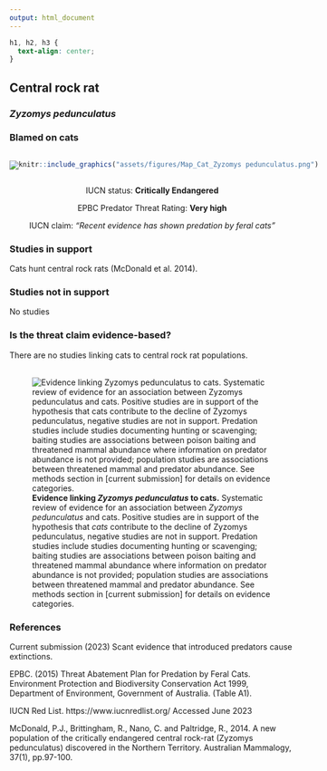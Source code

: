 ```yaml
---
output: html_document
---
```

```css
h1, h2, h3 {
  text-align: center;
}
```

## **Central rock rat**
### *Zyzomys pedunculatus*
### Blamed on cats

:::: {style="display: flex;"}

[![](assets/photos/Zyzomys pedunculatus.png)](https://en.wikipedia.org/wiki/Central_rock_rat#/media/File:Zyzomys_pedunculatus.jpg)

::: {}

:::

::: {}
  ```r
  knitr::include_graphics("assets/figures/Map_Cat_Zyzomys pedunculatus.png")
  ```
:::

::::
<center>
IUCN status: **Critically Endangered**

EPBC Predator Threat Rating: **Very high**

IUCN claim: *"Recent evidence has shown predation by feral cats"*

</center>

### Studies in support

Cats hunt central rock rats (McDonald et al. 2014).

### Studies not in support

No studies

### Is the threat claim evidence-based?

There are no studies linking cats to central rock rat populations.
<br>
<br>

![**Evidence linking *Zyzomys pedunculatus* to cats.** Systematic review of evidence for an association between *Zyzomys pedunculatus* and cats. Positive studies are in support of the hypothesis that *cats* contribute to the decline of Zyzomys pedunculatus, negative studies are not in support. Predation studies include studies documenting hunting or scavenging; baiting studies are associations between poison baiting and threatened mammal abundance where information on predator abundance is not provided; population studies are associations between threatened mammal and predator abundance. See methods section in [current submission] for details on evidence categories.](assets/figures/Main_Evidence_Cat_Zyzomys pedunculatus.png)

### References

Current submission (2023) Scant evidence that introduced predators cause extinctions.

EPBC. (2015) Threat Abatement Plan for Predation by Feral Cats. Environment Protection and Biodiversity Conservation Act 1999, Department of Environment, Government of Australia. (Table A1).

IUCN Red List. https://www.iucnredlist.org/ Accessed June 2023

McDonald, P.J., Brittingham, R., Nano, C. and Paltridge, R., 2014. A new population of the critically endangered central rock-rat (Zyzomys pedunculatus) discovered in the Northern Territory. Australian Mammalogy, 37(1), pp.97-100.

